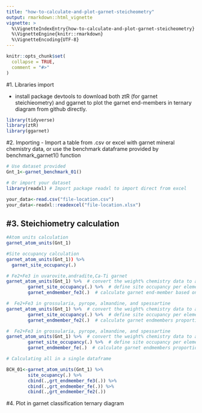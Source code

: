 ```yaml
---
title: "how-to-calculate-and-plot-garnet-steicheometry"
output: rmarkdown::html_vignette
vignette: >
  %\VignetteIndexEntry{how-to-calculate-and-plot-garnet-steicheometry}
  %\VignetteEngine{knitr::rmarkdown}
  %\VignetteEncoding{UTF-8}
---
```


```r
knitr::opts_chunk$set(
  collapse = TRUE,
  comment = "#>"
)
```

#1. Libraries import

- install package devtools to download both ztR (for garnet steichieometry) and ggarnet to plot the garnet end-members in ternary diagram from github directly.
```r

library(tidyverse)
library(ztR)
library(ggarnet)


```

#2. Importing
- Import a table from .csv or excel with garnet mineral chemistry data, or use the benchmark dataframe provided by benchmark_garnet1() function
```r

# Use dataset provided
Gnt_1<-garnet_benchmark_01()

# Or import your dataset
library(readxl) # Import package readxl to import direct from excel

your_data<-read.csv("file-location.csv")
your_data<-readxl::readexcel("file-location.xlsx")

```

#3. Steichiometry calculation
- 
```r
#Atom units calculation
garnet_atom_units(Gnt_1)

#Site occupancy calculation
garnet_atom_units(Gnt_1)) %>% 
  garnet_site_occupancy(.)

# Fe2+Fe3 in uvarovite,andradite,Ca-Ti garnet
garnet_atom_units(Gnt_1) %>%  # convert the weight% chemistry data to atomic units
        garnet_site_occupancy(.) %>%  # define site occupancy per element
        garnet_endmember_fe3(.)  # calculate garnet end-member based on Fe3 content resulting uvarovite,andradite,Ca-Ti garnet 

#  Fe2+Fe3 in grossularia, pyrope, almandine, and spessartine
garnet_atom_units(Gnt_1) %>%  # convert the weight% chemistry data to atomic units
        garnet_site_occupancy(.) %>%  # define site occupancy per element
        garnet_endmember_fe2(.)  # calculate garnet endmembers proportion using the Fe3 and Fe2 for grossularia, pyrope, almandine, and spessartine- without the presence of spessartine, uvarovite, andradite and Ca-Ti garnets

#  Fe2+Fe3 in grossularia, pyrope, almandine, and spessartine
garnet_atom_units(Gnt_1) %>%  # convert the weight% chemistry data to atomic units
        garnet_site_occupancy(.) %>%  # define site occupancy per element
        garnet_endmember_fe(.)  # calculate garnet endmembers proportion using the Fe3 and Fe2 for grossularia, pyrope, almandine, and spessartine - without the presence of spessartine, uvarovite, andradite and Ca-Ti garnets

# Calculating all in a single dataframe

BCH_01<-garnet_atom_units(Gnt_1) %>% 
        site_ocupancy(.) %>% 
        cbind(.,grt_endmember_fe3(.)) %>% 
        cbind(.,grt_endmember_fe(.)) %>% 
        cbind(.,grt_endmember_fe2(.)) 

```

#4. Plot in garnet classification ternary diagram

```r

```

